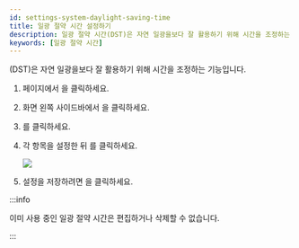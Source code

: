 ```yaml
---
id: settings-system-daylight-saving-time
title: 일광 절약 시간 설정하기
description: 일광 절약 시간(DST)은 자연 일광을보다 잘 활용하기 위해 시간을 조정하는 기능입니다.
keywords: [일광 절약 시간]
---
```


<Cmd sid='common.dst' product='2' />(DST)은 자연 일광을보다 잘 활용하기 위해 시간을 조정하는 기능입니다.

1. <Cmd sid='shell.header.launcher' /> 페이지에서 <Cmd sid='shell.header.setting' />을 클릭하세요.

1. 화면 왼쪽 사이드바에서 <Cmd sid='common.dst' product='2' />을 클릭하세요.

1. <Cmd sid="button.plusAdd" product='2' />를 클릭하세요.

1. 각 항목을 설정한 뒤 <Cmd sid="button.add" product='2' />를 클릭하세요.

    <Image src='/img/biostarx-settings-system-daylight-saving-time.png' className='none' />

1. 설정을 저장하려면 <Cmd sid="button.apply" product='2' />을 클릭하세요.

:::info

이미 사용 중인 일광 절약 시간은 편집하거나 삭제할 수 없습니다.

:::